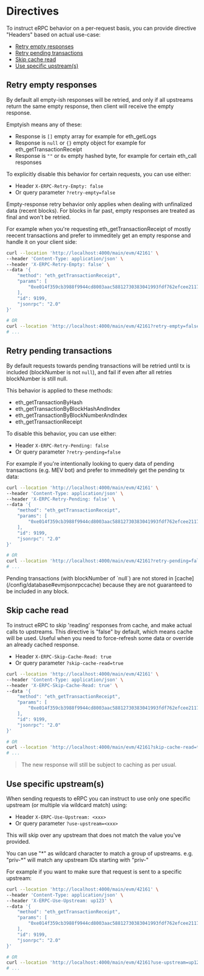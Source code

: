 
# Directives

To instruct eRPC behavior on a per-request basis, you can provide directive "Headers" based on actual use-case:

* [Retry empty responses](#retry-empty-responses)
* [Retry pending transactions](#retry-pending-transactions)
* [Skip cache read](#skip-cache-read)
* [Use specific upstream(s)](#use-specific-upstream)

## Retry empty responses

By default all empty-ish responses will be retried, and only if all upstreams return the same empty response, then client will receive the empty response.

Emptyish means any of these:
* Response is `[]` empty array for example for eth_getLogs
* Response is `null` or `{}` empty object for example for eth_getTransactionReceipt
* Response is `""` or `0x` empty hashed byte, for example for certain eth_call responses

To explicitly disable this behavior for certain requests, you can use either:
* Header `X-ERPC-Retry-Empty: false`
* Or query parameter `?retry-empty=false`

<Callout type="info">
    Empty-response retry behavior only applies when dealing with unfinalized data (recent blocks). For blocks in far past, empty responses are treated as final and won't be retried.
</Callout>

For example when you're requesting eth_getTransactionReceipt of mostly reecent transactions and prefer to immeditely get an empty response and handle it on your client side:
```bash
curl --location 'http://localhost:4000/main/evm/42161' \
--header 'Content-Type: application/json' \
--header 'X-ERPC-Retry-Empty: false' \
--data '{
    "method": "eth_getTransactionReceipt",
    "params": [
        "0xe014f359cb3988f9944cd8003aac58812730383041993fdf762efcee21172d15",
    ],
    "id": 9199,
    "jsonrpc": "2.0"
}'

# OR
curl --location 'http://localhost:4000/main/evm/42161?retry-empty=false'
# ...
```

## Retry pending transactions

By default requests towards pending transactions will be retried until tx is included (blockNumber is not `null`), and fail if even after all retries blockNumber is still null.

This behavior is applied to these methods:
* eth_getTransactionByHash
* eth_getTransactionByBlockHashAndIndex
* eth_getTransactionByBlockNumberAndIndex
* eth_getTransactionReceipt

To disable this behavior, you can use either:
* Header `X-ERPC-Retry-Pending: false`
* Or query parameter `?retry-pending=false`

For example if you're intentionally looking to query data of pending transactions (e.g. MEV bot) and prefer to immeditely get the pending tx data:
```bash
curl --location 'http://localhost:4000/main/evm/42161' \
--header 'Content-Type: application/json' \
--header 'X-ERPC-Retry-Pending: false' \
--data '{
    "method": "eth_getTransactionReceipt",
    "params": [
        "0xe014f359cb3988f9944cd8003aac58812730383041993fdf762efcee21172d15",
    ],
    "id": 9199,
    "jsonrpc": "2.0"
}'

# OR
curl --location 'http://localhost:4000/main/evm/42161?retry-pending=false'
# ...
```

<Callout type="info">
    Pending transactions (with blockNumber of `null`) are not stored in [cache](/config/database#evmjsonrpccache) because they are not guaranteed to be included in any block.
</Callout>

## Skip cache read

To instruct eRPC to skip 'reading' responses from cache, and make actual calls to upstreams. This directive is "false" by default, which means cache will be used.
Useful when you need to force-refresh some data or override an already cached response.

* Header `X-ERPC-Skip-Cache-Read: true`
* Or query parameter `?skip-cache-read=true`

```bash
curl --location 'http://localhost:4000/main/evm/42161' \
--header 'Content-Type: application/json' \
--header 'X-ERPC-Skip-Cache-Read: true' \
--data '{
    "method": "eth_getTransactionReceipt",
    "params": [
        "0xe014f359cb3988f9944cd8003aac58812730383041993fdf762efcee21172d15",
    ],
    "id": 9199,
    "jsonrpc": "2.0"
}'

# OR
curl --location 'http://localhost:4000/main/evm/42161?skip-cache-read=true'
# ...
```

> The new response will still be subject to caching as per usual.

## Use specific upstream(s)

When sending requests to eRPC you can instruct to use only one specific upstream (or multiple via wildcard match) using:
* Header `X-ERPC-Use-Upstream: <xxx>` 
* Or query parameter `?use-upstream=<xxx>`

This will skip over any upstream that does not match the value you've provided.

<Callout type="info">
    You can use "*" as wildcard character to match a group of upstreams. e.g. "priv-*" will match any upstream IDs starting with "priv-"
</Callout>

For example if you want to make sure that request is sent to a specific upstream:
```bash
curl --location 'http://localhost:4000/main/evm/42161' \
--header 'Content-Type: application/json' \
--header 'X-ERPC-Use-Upstream: up123' \
--data '{
    "method": "eth_getTransactionReceipt",
    "params": [
        "0xe014f359cb3988f9944cd8003aac58812730383041993fdf762efcee21172d15",
    ],
    "id": 9199,
    "jsonrpc": "2.0"
}'

# OR
curl --location 'http://localhost:4000/main/evm/42161?use-upstream=up123'
# ...
```